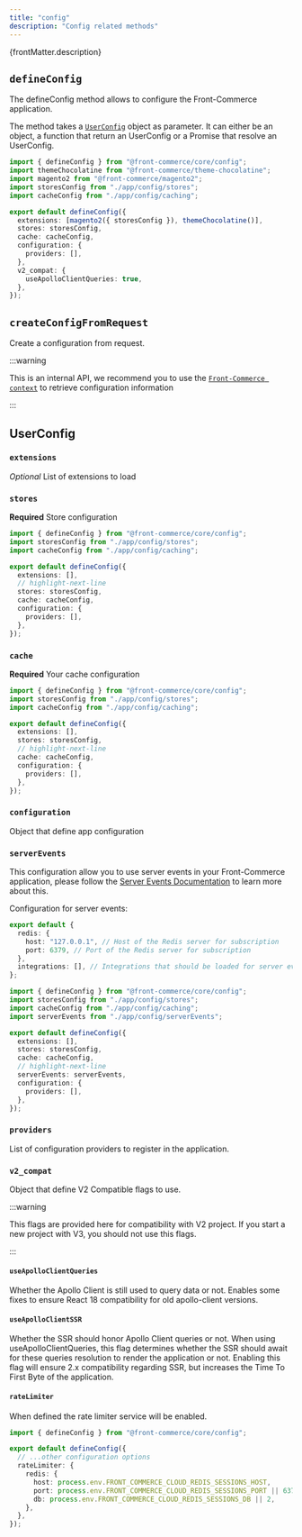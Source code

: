 ```yaml
---
title: "config"
description: "Config related methods"
---
```


<p>{frontMatter.description}</p>

## `defineConfig`

The defineConfig method allows to configure the Front-Commerce application.

The method takes a [`UserConfig`](#userconfig) object as parameter. It can
either be an object, a function that return an UserConfig or a Promise that
resolve an UserConfig.

```ts title="front-commerce.config.ts"
import { defineConfig } from "@front-commerce/core/config";
import themeChocolatine from "@front-commerce/theme-chocolatine";
import magento2 from "@front-commerce/magento2";
import storesConfig from "./app/config/stores";
import cacheConfig from "./app/config/caching";

export default defineConfig({
  extensions: [magento2({ storesConfig }), themeChocolatine()],
  stores: storesConfig,
  cache: cacheConfig,
  configuration: {
    providers: [],
  },
  v2_compat: {
    useApolloClientQueries: true,
  },
});
```

## `createConfigFromRequest`

Create a configuration from request.

:::warning

This is an internal API, we recommend you to use the
[`Front-Commerce context`](#) to retrieve configuration information

:::

## UserConfig

### `extensions`

_Optional_ List of extensions to load

### `stores`

**Required** Store configuration

```ts
import { defineConfig } from "@front-commerce/core/config";
import storesConfig from "./app/config/stores";
import cacheConfig from "./app/config/caching";

export default defineConfig({
  extensions: [],
  // highlight-next-line
  stores: storesConfig,
  cache: cacheConfig,
  configuration: {
    providers: [],
  },
});
```

### `cache`

**Required** Your cache configuration

```ts
import { defineConfig } from "@front-commerce/core/config";
import storesConfig from "./app/config/stores";
import cacheConfig from "./app/config/caching";

export default defineConfig({
  extensions: [],
  stores: storesConfig,
  // highlight-next-line
  cache: cacheConfig,
  configuration: {
    providers: [],
  },
});
```

### `configuration`

Object that define app configuration

### `serverEvents`

This configuration allow you to use server events in your Front-Commerce
application, please follow the
[Server Events Documentation](/docs/3.x/concepts/server-side-events) to learn
more about this.

Configuration for server events:

```ts title="app/config/serverEvents.ts"
export default {
  redis: {
    host: "127.0.0.1", // Host of the Redis server for subscription
    port: 6379, // Port of the Redis server for subscription
  },
  integrations: [], // Integrations that should be loaded for server event
};
```

```ts title="front-commerce.config.ts"
import { defineConfig } from "@front-commerce/core/config";
import storesConfig from "./app/config/stores";
import cacheConfig from "./app/config/caching";
import serverEvents from "./app/config/serverEvents";

export default defineConfig({
  extensions: [],
  stores: storesConfig,
  cache: cacheConfig,
  // highlight-next-line
  serverEvents: serverEvents,
  configuration: {
    providers: [],
  },
});
```

### `providers`

List of configuration providers to register in the application.

### `v2_compat`

Object that define V2 Compatible flags to use.

:::warning

This flags are provided here for compatibility with V2 project. If you start a
new project with V3, you should not use this flags.

:::

#### `useApolloClientQueries`

Whether the Apollo Client is still used to query data or not. Enables some fixes
to ensure React 18 compatibility for old apollo-client versions.

#### `useApolloClientSSR`

Whether the SSR should honor Apollo Client queries or not. When using
useApolloClientQueries, this flag determines whether the SSR should await for
these queries resolution to render the application or not. Enabling this flag
will ensure 2.x compatibility regarding SSR, but increases the Time To First
Byte of the application.

#### `rateLimiter`

When defined the rate limiter service will be enabled.

```ts
import { defineConfig } from "@front-commerce/core/config";

export default defineConfig({
  // ...other configuration options
  rateLimiter: {
    redis: {
      host: process.env.FRONT_COMMERCE_CLOUD_REDIS_SESSIONS_HOST,
      port: process.env.FRONT_COMMERCE_CLOUD_REDIS_SESSIONS_PORT || 6379,
      db: process.env.FRONT_COMMERCE_CLOUD_REDIS_SESSIONS_DB || 2,
    },
  },
});
```
